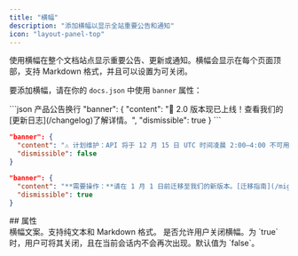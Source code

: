 ```yaml
---
title: "横幅"
description: "添加横幅以显示全站重要公告和通知"
icon: "layout-panel-top"
---
```


使用横幅在整个文档站点显示重要公告、更新或通知。横幅会显示在每个页面顶部，支持 Markdown 格式，并且可以设置为可关闭。

要添加横幅，请在你的 `docs.json` 中使用 `banner` 属性：

<CodeGroup>
  ```json 产品公告换行
  "banner": {
    "content": "🚀 2.0 版本现已上线！查看我们的[更新日志](/changelog)了解详情。",
    "dismissible": true 
  }
  ```

  ```json 维护通知换行
  "banner": {
    "content": "⚠️ 计划维护：API 将于 12 月 15 日 UTC 时间凌晨 2:00–4:00 不可用",
    "dismissible": false
  }
  ```

  ```json 必要操作换行
  "banner": {
    "content": "**需要操作：**请在 1 月 1 日前迁移至我们的新版本。[迁移指南](/migration)",
    "dismissible": true
  }
  ```
</CodeGroup>

<div id="properties">
  ## 属性
</div>

<ResponseField name="content" type="string" required>
  横幅文案。支持纯文本和 Markdown 格式。
</ResponseField>

<ResponseField name="dismissible" type="boolean">
  是否允许用户关闭横幅。为 `true` 时，用户可将其关闭，且在当前会话内不会再次出现。默认值为 `false`。
</ResponseField>